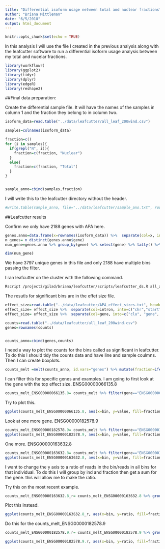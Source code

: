 ```yaml
---
title: "Differential isoform usage netween total and nuclear fractions"
author: "Briana Mittleman"
date: "6/5/2018"
output: html_document
---
```


```r
knitr::opts_chunk$set(echo = TRUE)
```

In this analysis I will use the file I created in the previous analysis along with the leafcutter software to run a differential isoform usage analysis between my total and nucelar fractions.  

```r
library(workflowr)
library(ggplot2)
library(tidyr)
library(dplyr)
library(edgeR)
library(reshape2)
```
##Final data preparation:  

Create the differential sample file. It will have the names of the samples in column 1 and the fraction they belong to in column two.  


```r
isoform_data=read.table("../data/leafcutter/all_leaf_200wind.csv")

samples=colnames(isoform_data)

fraction=c()
for (i in samples){
  if(grepl("N", i)){
    fraction=c(fraction, "Nuclear")
  }
  else{
    fraction=c(fraction, "Total")
  }
}


sample_anno=cbind(samples,fraction)
```

I will write this to the leafcutter directory without the header.   

```r
#write.table(sample_anno, file="../data/leafcutter/sample_ano.txt", row.names = FALSE, quote = FALSE, sep=" ", col.names = F)
```

##Leafcutter results  


Confirm we only have 2188 genes with APA here.  

```r
genes.anno=data.frame(x=rownames(isoform_data)) %>%  separate(col=x, into=c("chr","bin","gene"), sep=":")
n_genes= n_distinct(genes.anno$gene) 
num_gene=genes.anno %>% group_by(gene) %>% select(gene) %>% tally() %>% filter(n>1)

dim(num_gene)
```

We have 3797 unique genes in this file and only 2188 have multiple bins passing the filter.  

I ran leafcutter on the cluster with the following command.  
```bash
Rscript /project2/gilad/briana/leafcutter/scripts/leafcutter_ds.R all_apa_perind.csv.gz sample_ano.txt -o APA
```

The resutls for significant bins are in the effet size file.  

```r
effect_size=read.table("../data/leafcutter/APA_effect_sizes.txt", header=T)
effect_size= effect_size %>%  separate(col=intron, into=c("chr","start","end", "gene"), sep=":")
effect_size= effect_size %>%  separate(col=gene, into=c("clu", "gene", "strand"), sep="_")
```
```r
counts=read.table("../data/leafcutter/all_leaf_200wind.csv")
genes=rownames(counts)


counts_anno=cbind(genes,counts) 

```

I need a way to plot the counts for the bins called as significant in leafcutter. To do this I should tidy the counts data and have line and sample coulmns. Then I can create boxplots.  


```r
counts_melt =melt(counts_anno, id.vars="genes") %>% mutate(fraction=ifelse(grepl("T", variable), "total", "nuclear")) %>% mutate(line=substr(variable,3,7)) %>% separate(col=genes, into=c("chr","bin", "gene"), sep=":")
```

I can filter this for specific genes and examples. I am going to first look at the gene with the top effect size.  ENSG00000066135.8

```r
counts_melt_ENSG00000066135.8= counts_melt %>% filter(gene=="ENSG00000066135.8") %>% arrange(bin) 
```

Try to plot this.  

```r
ggplot(counts_melt_ENSG00000066135.8, aes(x=bin, y=value, fill=fraction)) + geom_boxplot() + labs(title="Used polyA sites in KDM4A by fraction", y="Read Counts")
```
Look at one more gene.  ENSG00000182578.9

```r
counts_melt_ENSG00000182578.9= counts_melt %>% filter(gene=="ENSG00000182578.9") %>% arrange(bin) 
ggplot(counts_melt_ENSG00000182578.9, aes(x=bin, y=value, fill=fraction)) + geom_boxplot() + geom_jitter( aes(col=fraction)) +labs(title="Used polyA sites in ENSG00000182578.9 by fraction", y="Read Counts") 
```
One more. ENSG00000163632.8

```r
counts_melt_ENSG00000163632.8= counts_melt %>% filter(gene=="ENSG00000163632.8") %>% arrange(bin) 
ggplot(counts_melt_ENSG00000163632.8, aes(x=bin, y=value, fill=fraction)) + geom_boxplot() + labs(title="Used polyA sites in ENSG00000163632.8 by fraction", y="Read Counts")
```


I want to change the y axis to a ratio of reads in the bin/reads in all bins for that individual.  To do this I will group by ind and fraction then get a sum for the gene. this will allow me to make the ratio.  

Try this on the most recent example.  

```r
counts_melt_ENSG00000163632.8_r= counts_melt_ENSG00000163632.8 %>% group_by(variable) %>% mutate(sum=sum(value)) %>% ungroup(variable) %>%  mutate(ratio=value/sum)

```

Plot this instead. 

```r
ggplot(counts_melt_ENSG00000163632.8_r, aes(x=bin, y=ratio, fill=fraction)) + geom_boxplot() + labs(title="Used polyA sites in ENSG00000163632.8 by fraction", y="Count ratio")
```

Do this for the counts_melt_ENSG00000182578.9

```r
counts_melt_ENSG00000182578.9.r= counts_melt_ENSG00000182578.9 %>% group_by(variable) %>% mutate(sum=sum(value)) %>% ungroup(variable) %>%  mutate(ratio=value/sum)

ggplot(counts_melt_ENSG00000182578.9.r, aes(x=bin, y=ratio, fill=fraction)) + geom_boxplot() + labs(title="Used polyA sites in ENSG00000182578.9 by fraction", y="Count ratio") +  geom_jitter( aes(col=fraction))
```

